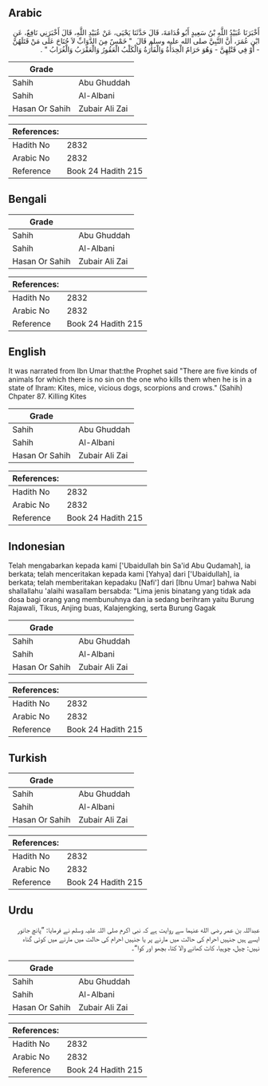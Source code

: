 ## Arabic


<div dir="rtl" lang="ar" style={{fontSize:'larger',backgroundColor:'#f8f9fa',padding:20}}>
أَخْبَرَنَا عُبَيْدُ اللَّهِ بْنُ سَعِيدٍ أَبُو قُدَامَةَ، قَالَ حَدَّثَنَا يَحْيَى، عَنْ عُبَيْدِ اللَّهِ، قَالَ أَخْبَرَنِي نَافِعٌ، عَنِ ابْنِ عُمَرَ، أَنَّ النَّبِيَّ صلى الله عليه وسلم قَالَ ‏ "‏ خَمْسٌ مِنَ الدَّوَابِّ لاَ جُنَاحَ عَلَى مَنْ قَتَلَهُنَّ - أَوْ فِي قَتْلِهِنَّ - وَهُوَ حَرَامٌ الْحِدَأَةُ وَالْفَأْرَةُ وَالْكَلْبُ الْعَقُورُ وَالْعَقْرَبُ وَالْغُرَابُ ‏"‏ ‏.‏
</div>
<div style={{backgroundColor:'#f8f9fa',padding:20, marginBottom: 10}}><table> <thead> <tr> <th>Grade</th> <th></th> </tr> </thead> <tbody> <tr><td>Sahih</td><td>Abu Ghuddah</td></tr><tr><td>Sahih</td><td>Al-Albani</td></tr><tr><td>Hasan Or Sahih</td><td>Zubair Ali Zai</td></tr></tbody></table><table> <thead> <tr> <th>References:</th> <th></th> </tr> </thead> <tbody><tr><td>Hadith No</td><td>2832</td></tr><tr><td>Arabic No</td><td>2832</td></tr><tr><td>Reference</td><td>Book 24 Hadith 215</td></tr></tbody></table></div>

## Bengali


<div dir="ltr" lang="bn" style={{fontSize:'larger',backgroundColor:'#f8f9fa',padding:20}}>

</div>
<div style={{backgroundColor:'#f8f9fa',padding:20, marginBottom: 10}}><table> <thead> <tr> <th>Grade</th> <th></th> </tr> </thead> <tbody> <tr><td>Sahih</td><td>Abu Ghuddah</td></tr><tr><td>Sahih</td><td>Al-Albani</td></tr><tr><td>Hasan Or Sahih</td><td>Zubair Ali Zai</td></tr></tbody></table><table> <thead> <tr> <th>References:</th> <th></th> </tr> </thead> <tbody><tr><td>Hadith No</td><td>2832</td></tr><tr><td>Arabic No</td><td>2832</td></tr><tr><td>Reference</td><td>Book 24 Hadith 215</td></tr></tbody></table></div>

## English


<div dir="ltr" lang="en" style={{fontSize:'larger',backgroundColor:'#f8f9fa',padding:20}}>
It was narrated from Ibn Umar that:the Prophet said "There are five kinds of animals for which there is no sin on the one who kills them when he is in a state of Ihram: Kites, mice, vicious dogs, scorpions and crows." (Sahih) Chpater 87. Killing Kites
</div>
<div style={{backgroundColor:'#f8f9fa',padding:20, marginBottom: 10}}><table> <thead> <tr> <th>Grade</th> <th></th> </tr> </thead> <tbody> <tr><td>Sahih</td><td>Abu Ghuddah</td></tr><tr><td>Sahih</td><td>Al-Albani</td></tr><tr><td>Hasan Or Sahih</td><td>Zubair Ali Zai</td></tr></tbody></table><table> <thead> <tr> <th>References:</th> <th></th> </tr> </thead> <tbody><tr><td>Hadith No</td><td>2832</td></tr><tr><td>Arabic No</td><td>2832</td></tr><tr><td>Reference</td><td>Book 24 Hadith 215</td></tr></tbody></table></div>

## Indonesian


<div dir="ltr" lang="id" style={{fontSize:'larger',backgroundColor:'#f8f9fa',padding:20}}>
Telah mengabarkan kepada kami ['Ubaidullah bin Sa'id Abu Qudamah], ia berkata; telah menceritakan kepada kami [Yahya] dari ['Ubaidullah], ia berkata; telah memberitakan kepadaku [Nafi'] dari [Ibnu Umar] bahwa Nabi shallallahu 'alaihi wasallam bersabda: "Lima jenis binatang yang tidak ada dosa bagi orang yang membunuhnya dan ia sedang berihram yaitu Burung Rajawali, Tikus, Anjing buas, Kalajengking, serta Burung Gagak
</div>
<div style={{backgroundColor:'#f8f9fa',padding:20, marginBottom: 10}}><table> <thead> <tr> <th>Grade</th> <th></th> </tr> </thead> <tbody> <tr><td>Sahih</td><td>Abu Ghuddah</td></tr><tr><td>Sahih</td><td>Al-Albani</td></tr><tr><td>Hasan Or Sahih</td><td>Zubair Ali Zai</td></tr></tbody></table><table> <thead> <tr> <th>References:</th> <th></th> </tr> </thead> <tbody><tr><td>Hadith No</td><td>2832</td></tr><tr><td>Arabic No</td><td>2832</td></tr><tr><td>Reference</td><td>Book 24 Hadith 215</td></tr></tbody></table></div>

## Turkish


<div dir="ltr" lang="tr" style={{fontSize:'larger',backgroundColor:'#f8f9fa',padding:20}}>

</div>
<div style={{backgroundColor:'#f8f9fa',padding:20, marginBottom: 10}}><table> <thead> <tr> <th>Grade</th> <th></th> </tr> </thead> <tbody> <tr><td>Sahih</td><td>Abu Ghuddah</td></tr><tr><td>Sahih</td><td>Al-Albani</td></tr><tr><td>Hasan Or Sahih</td><td>Zubair Ali Zai</td></tr></tbody></table><table> <thead> <tr> <th>References:</th> <th></th> </tr> </thead> <tbody><tr><td>Hadith No</td><td>2832</td></tr><tr><td>Arabic No</td><td>2832</td></tr><tr><td>Reference</td><td>Book 24 Hadith 215</td></tr></tbody></table></div>

## Urdu


<div dir="rtl" lang="ur" style={{fontSize:'larger',backgroundColor:'#f8f9fa',padding:20}}>
عبداللہ بن عمر رضی الله عنہما سے روایت ہے کہ نبی اکرم صلی اللہ علیہ وسلم نے فرمایا: ”پانچ جانور ایسے ہیں جنہیں احرام کی حالت میں مارنے پر یا جنہیں احرام کی حالت میں مارنے میں کوئی گناہ نہیں: چیل، چوہیا، کاٹ کھانے والا کتا، بچھو اور کوا“۔
</div>
<div style={{backgroundColor:'#f8f9fa',padding:20, marginBottom: 10}}><table> <thead> <tr> <th>Grade</th> <th></th> </tr> </thead> <tbody> <tr><td>Sahih</td><td>Abu Ghuddah</td></tr><tr><td>Sahih</td><td>Al-Albani</td></tr><tr><td>Hasan Or Sahih</td><td>Zubair Ali Zai</td></tr></tbody></table><table> <thead> <tr> <th>References:</th> <th></th> </tr> </thead> <tbody><tr><td>Hadith No</td><td>2832</td></tr><tr><td>Arabic No</td><td>2832</td></tr><tr><td>Reference</td><td>Book 24 Hadith 215</td></tr></tbody></table></div>